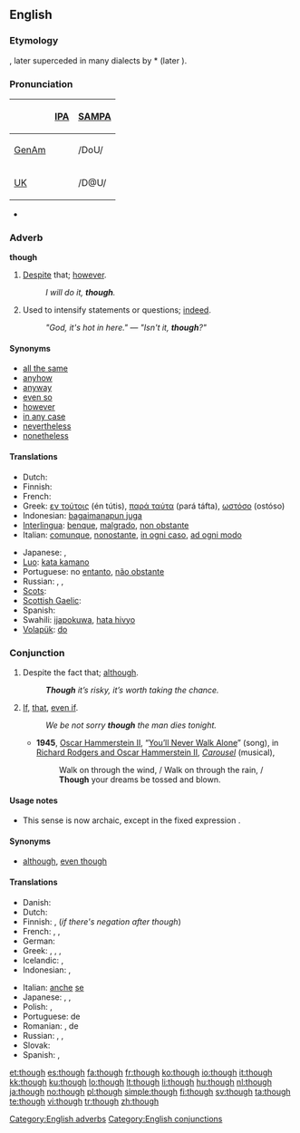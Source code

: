 ==English==

{{rank|also|away|against|148|though|get|eyes|hand}}

===Etymology===
{{etyl|ang}} {{term|þeah|þēah}}, later superceded in many dialects by {{etyl|non}} *{{term||þóh}} (later {{term|þó}}).

===Pronunciation===
{| border=1 cellpadding=5
! !! [[w:IPA|IPA]] !! [[w:SAMPA|SAMPA]]
|-
! [[GenAm]]
| {{IPAchar|/ðoʊ/}} || /DoU/
|-
! [[UK]]
| {{IPAchar|/ðəʊ/}} || /D@U/
|}
* {{audio|en-us-though.ogg|Audio (US)}}
*: {{rhymes|əʊ}}

===Adverb===
'''though'''

# [[despite|Despite]] that; [[however]].
#: ''I will do it, '''though'''.''
# Used to intensify statements or questions; [[indeed]].
#: ''"God, it's hot in here." — "Isn't it, '''though'''?"''

====Synonyms====
* [[all the same]]
* [[anyhow]]
* [[anyway]]
* [[even so]]
* [[however]]
* [[in any case]]
* [[nevertheless]]
* [[nonetheless]]

====Translations====
{{trans-top|however}}
* Dutch: {{t+|nl|echter}}
* Finnish: {{t+|fi|kuitenkin}}
* French: {{t+|fr|néanmoins}}
* Greek: [[εν τούτοις]] (én tútis), [[παρά ταύτα]] (pará táfta), [[ωστόσο]] (ostóso)
* Indonesian: [[bagaimanapun juga]]
* [[Interlingua]]: [[benque]], [[malgrado]], [[non obstante]]
* Italian: [[comunque]], [[nonostante]], [[in ogni caso]], [[ad ogni modo]]
{{trans-mid}}
* Japanese: {{t|ja|にもかかわらず|tr=nimokakawarazu|sc=Jpan}}, {{t-|ja|それでも|tr=soredemo|sc=Jpan}}
* [[Luo]]: [[kata kamano]]
* Portuguese: no [[entanto]], [[não obstante]]
* Russian: {{t+|ru|тем не менее|sc=Cyrl}}, {{t+|ru|однако|sc=Cyrl}}, {{t+|ru|всё-таки|sc=Cyrl}}
* [[Scots]]: {{t|sco|tho}}
* [[Scottish Gaelic]]: {{t-|gd|ge-tà}}
* Spanish: {{t-|es|no obstante}}
* Swahili: [[ijapokuwa]], [[hata hivyo]]
* [[Volapük]]: [[do#Volapük|do]]
{{trans-bottom}}

===Conjunction===
{{infl|en|conjunction}}

# Despite the fact that; [[although]].
#: '''''Though''' it’s risky, it’s worth taking the chance.''
# {{archaic}} [[if|If]], [[that]], [[even if]].
#: ''We be not sorry '''though''' the man dies tonight.''
#* '''1945''', [[w:Oscar Hammerstein II|Oscar Hammerstein II]], “[[w:You'll Never Walk Alone (song)|You’ll Never Walk Alone]]” (song), in [[w:Rodgers and Hammerstein|Richard Rodgers and Oscar Hammerstein II]], ''[[w:Carousel (musical)|Carousel]]'' (musical),
#*: Walk on through the wind, / Walk on through the rain, / '''Though''' your dreams be tossed and blown.

====Usage notes====
* {{sense|if}} This sense is now archaic, except in the fixed expression {{term|as though}}.

====Synonyms====
* {{sense|although}} [[although]], [[even though]]

====Translations====
{{trans-top|although}}
* Danish: {{t+|da|dog}}
* Dutch: {{t+|nl|hoewel}}
* Finnish: {{t+|fi|vaikka}}, (''if there's negation after though'') {{t|fi|vaikkakaan}}
* French: {{t+|fr|malgré}}, {{t+|fr|bien que}}, {{t+|fr|cependant}}
* German: {{t+|de|obwohl}}
* Greek: {{t|el|έστω και αν|tr=ésto ké án|sc=Grek}}, {{t|el|αν και|tr=án ké|sc=Grek}}, {{t|el|μολονότι|tr=mólonóti|sc=Grek}}, {{t|el|καίτοι|tr=kéti|sc=Grek}}
* Icelandic: {{t+|is|þó}}, {{t|is|þótt}}
* Indonesian: {{t-|id|walau|xs=Indonesian}}, {{t|id|meski|xs=Indonesian}}
{{trans-mid}}
* Italian: [[anche]] [[se]]
* Japanese: {{t-|ja|だが|tr=daga|sc=Jpan}}, {{t|ja|だけれども|tr=dakeredomo|sc=Jpan}}, {{t|ja|だけど|tr=dakeredo|sc=Jpan}}{{qualifier|colloquial}}
* Polish: {{t|pl|choć}}, {{t+|pl|chociaż}}
* Portuguese: {{t|pt|apesar}} de
* Romanian: {{t-|ro|desi}}, de {{t+|ro|parca}}
* Russian: {{t+|ru|хотя|sc=Cyrl}}, {{t|ru|хоть и|sc=Cyrl}}, {{t|ru|несмотря на то, что|sc=Cyrl}}
* Slovak: {{t|sk|hoci}}
* Spanish: {{t-|es|sin embargo}}, {{t-|es|a pesar de}}
{{trans-bottom}}

[[Category:English adverbs]]
[[Category:English conjunctions]]

[[et:though]]
[[es:though]]
[[fa:though]]
[[fr:though]]
[[ko:though]]
[[io:though]]
[[it:though]]
[[kk:though]]
[[ku:though]]
[[lo:though]]
[[lt:though]]
[[li:though]]
[[hu:though]]
[[nl:though]]
[[ja:though]]
[[no:though]]
[[pl:though]]
[[simple:though]]
[[fi:though]]
[[sv:though]]
[[ta:though]]
[[te:though]]
[[vi:though]]
[[tr:though]]
[[zh:though]]